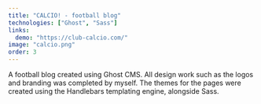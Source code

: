```yaml
---
title: "CALCIO! - football blog"
technologies: ["Ghost", "Sass"]
links:
  demo: "https://club-calcio.com/"
image: "calcio.png"
order: 3
---
```


A football blog created using Ghost CMS. All design work such as the logos and branding was completed by myself. The themes for the pages were created using the Handlebars templating engine, alongside Sass.

